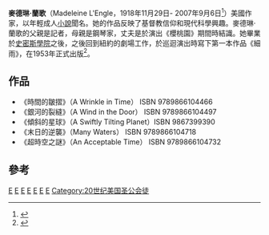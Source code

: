 {{Infobox writer <!-- for more information see [[:Template:Infobox_writer/doc|:Template:Infobox writer/doc]] -->
| name = 麥德琳·蘭歌
| image =
| imagesize = 220px
| caption =
| birth_date  = {{birth date|1918|11|29}}
| birth_place =  美國，[[紐約州|紐約州]]，[[紐約市|紐約市]]
| death_date  = {{death date and age|2007|09|6|1918|11|29}}
| death_place =  美國，[[康涅狄格州|康涅狄格州]]，[[利奇菲爾德_(康涅狄格州)|利奇菲爾德]]
| occupation  = 作家
| nationality = {{美國}}
| period      = 1945–2007
| genre       = [[散文|散文]]、[[詩|詩]]、[[基督教小說|基督教小說]]、[[科幻小說|科幻小說]]
| subject     =
| movement    =
| notableworks = 《[[時間的皺摺|時間的皺摺]]》
| awards      = {{awd |[[紐伯瑞獎|紐伯瑞獎]] |1963 }} {{awd| [[瑪格麗特·愛德華茲獎|瑪格麗特·愛德華茲獎]] |1998}}
| influences  = [[喬治·麥克唐納|喬治·麥克唐納]]
| influenced  = [[艾米麗·德斯金|艾米麗·德斯金]]
| website = http://www.madeleinelengle.com/
}}
'''麥德琳·蘭歌'''（Madeleine L'Engle，1918年11月29日- 2007年9月6日<ref>{{cite news | last = Martin | first = Douglas | title = Madeleine L'Engle, Children's Writer, Is Dead  | work = The New York Times |date=September 8, 2007 | url = http://www.nytimes.com/2007/09/08/books/07cnd-lengle.html?hp | accessdate = }}</ref>）美國作家，以年輕成人[[小說|小說]]聞名。她的作品反映了基督教信仰和現代科學興趣。麥德琳·蘭歌的父親是記者，母親是鋼琴家，丈夫是於演出《櫻桃園》期間時結識。她畢業於[[史密斯學院|史密斯學院]]之後，之後回到紐約的劇場工作，於巡迴演出時寫下第一本作品《細雨》，在1953年正式出版<ref>{{Cite web |url =https://www.books.com.tw/products/0010698252?sloc=main | title = 《時間的皺摺》時光五部曲 | publisher = 博客來 |accessdate = 2021-03-28 }}</ref>。

==作品==
*《時間的皺摺》（A Wrinkle in Time） ISBN 9789866104466
*《銀河的裂縫》（A Wind in the Door） ISBN 9789866104497
*《傾斜的星球》（A Swiftly Tilting Planet）ISBN 9867399390
*《末日的逆襲》（Many Waters） ISBN 9789866104718
*《超時空之謎》（An Acceptable Time） ISBN 9789866104732

==參考==
{{Reflist}}

{{Authority control}}
[[Category:美國作家|E]]
[[Category:1918年出生|E]]
[[Category:2007年逝世|E]]
[[Category:美國散文家|E]]
[[Category:美國詩人|E]]
[[Category:紐伯瑞獎獲得者|E]]
[[Category:史密斯學院校友|E]]
[[Category:20世纪美国圣公会徒|Category:20世纪美国圣公会徒]]

{{作家小作品}}